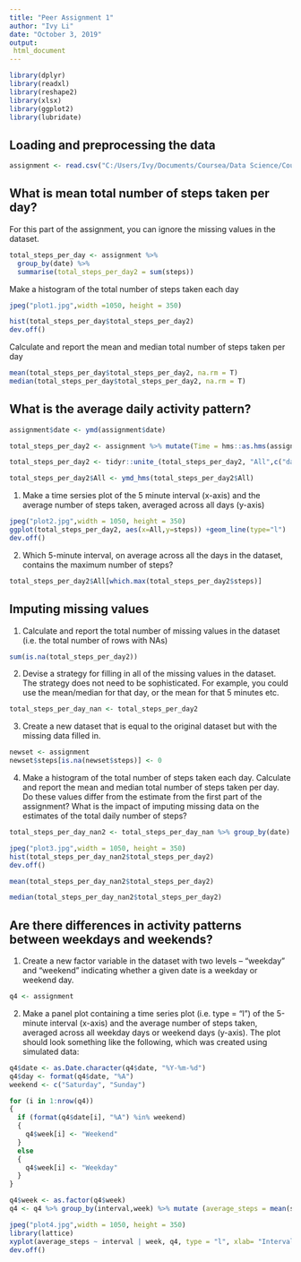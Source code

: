 ---
title: "Peer Assignment 1"
author: "Ivy Li"
date: "October 3, 2019"
output:
 html_document
---


```{r}
library(dplyr)
library(readxl)
library(reshape2)
library(xlsx)
library(ggplot2)
library(lubridate)
```

## Loading and preprocessing the data

```{r}
assignment <- read.csv("C:/Users/Ivy/Documents/Coursea/Data Science/Course 5 Reproducible Research/Week2/Assignment/activity.csv")
```

## What is mean total number of steps taken per day?
For this part of the assignment, you can ignore the missing values in the dataset.

```{r}
total_steps_per_day <- assignment %>% 
  group_by(date) %>% 
  summarise(total_steps_per_day2 = sum(steps)) 
```

Make a histogram of the total number of steps taken each day

```{r echo = T}
jpeg("plot1.jpg",width =1050, height = 350)

hist(total_steps_per_day$total_steps_per_day2)
dev.off()
```

Calculate and report the mean and median total number of steps taken per day
```{r echo = T}
mean(total_steps_per_day$total_steps_per_day2, na.rm = T)
median(total_steps_per_day$total_steps_per_day2, na.rm = T)
```

## What is the average daily activity pattern?
```{r echo = F}
assignment$date <- ymd(assignment$date)

total_steps_per_day2 <- assignment %>% mutate(Time = hms::as.hms(assignment$interval))

total_steps_per_day2 <- tidyr::unite_(total_steps_per_day2, "All",c("date","Time"), sep = " ", remove = F)

total_steps_per_day2$All <- ymd_hms(total_steps_per_day2$All)

```
1. Make a time sersies plot of the 5 minute interval (x-axis) and the average number of steps taken, averaged across all days (y-axis)

```{r echo = T}
jpeg("plot2.jpg",width = 1050, height = 350)
ggplot(total_steps_per_day2, aes(x=All,y=steps)) +geom_line(type="l")
dev.off()
```
2. Which 5-minute interval, on average across all the days in the dataset, contains the maximum number of steps?

```{r echo = T}
total_steps_per_day2$All[which.max(total_steps_per_day2$steps)]
```
## Imputing missing values
1. Calculate and report the total number of missing values in the dataset (i.e. the total number of rows with NAs)
```{r echo = T}
sum(is.na(total_steps_per_day2)) 
```
2. Devise a strategy for filling in all of the missing values in the dataset. The strategy does not need to be sophisticated. For example, you could use the mean/median for that day, or the mean for that 5 minutes etc.
```{r}
total_steps_per_day_nan <- total_steps_per_day2

```
3. Create a new dataset that is equal to the original dataset but with the missing data filled in.

```{r echo = F}
newset <- assignment
newset$steps[is.na(newset$steps)] <- 0
```
4. Make a histogram of the total number of steps taken each day. Calculate and report the mean and median total number of steps taken per day. Do these values differ from the estimate from the first part of the assignment? What is the impact of imputing missing data on the estimates of the total daily number of steps?

```{r echo = T}
total_steps_per_day_nan2 <- total_steps_per_day_nan %>% group_by(date) %>% summarise(total_steps_per_day2 = sum(steps))

jpeg("plot3.jpg",width = 1050, height = 350)
hist(total_steps_per_day_nan2$total_steps_per_day2)
dev.off()

mean(total_steps_per_day_nan2$total_steps_per_day2)

median(total_steps_per_day_nan2$total_steps_per_day2)

```

## Are there differences in activity patterns between weekdays and weekends?
1. Create a new factor variable in the dataset with two levels -- "weekday" and "weekend" indicating whether a given date is a weekday or weekend day.

```{r echo = F}
q4 <- assignment
```
2. Make a panel plot containing a time series plot (i.e. type = "l") of the 5-minute interval (x-axis) and the average number of steps taken, averaged across all weekday days or weekend days (y-axis). The plot should look something like the following, which was created using simulated data:

```{r echo = T}
q4$date <- as.Date.character(q4$date, "%Y-%m-%d")
q4$day <- format(q4$date, "%A")
weekend <- c("Saturday", "Sunday")

for (i in 1:nrow(q4))
{
  if (format(q4$date[i], "%A") %in% weekend)
  {
    q4$week[i] <- "Weekend"
  }
  else
  {
    q4$week[i] <- "Weekday"
  }
}

q4$week <- as.factor(q4$week)
q4 <- q4 %>% group_by(interval,week) %>% mutate (average_steps = mean(steps , na.rm = T))

jpeg("plot4.jpg",width = 1050, height = 350)
library(lattice)
xyplot(average_steps ~ interval | week, q4, type = "l", xlab= "Interval", ylab="Average Steps", layout = c(1,2))
dev.off()
```

